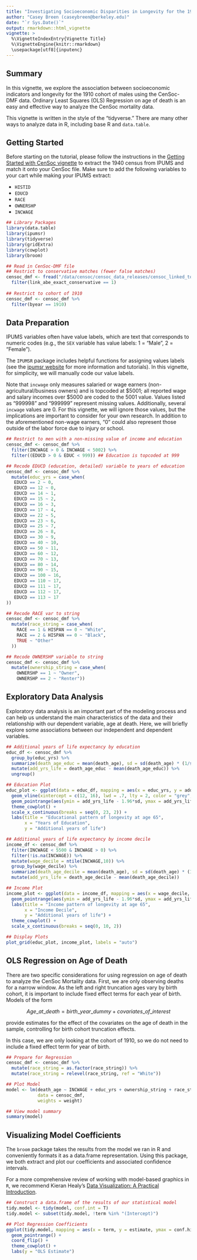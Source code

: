 ```yaml
---
title: "Investigating Socioeconomic Disparities in Longevity for the 1910 Cohort"
author: "Casey Breen (caseybreen@berkeley.edu)"
date: "`r Sys.Date()`"
output: rmarkdown::html_vignette
vignette: >
  %\VignetteIndexEntry{Vignette Title}
  %\VignetteEngine{knitr::rmarkdown}
  \usepackage[utf8]{inputenc}
---
```


## Summary

In this vignette, we explore the association between socioeconomic indicators and longevity for the 1910 cohort of males using the CenSoc-DMF data. Ordinary Least Squares (OLS) Regression on age of death is an easy and effective way to analyze the CenSoc mortality data.

This vignette is written in the style of the "tidyverse." There are many other ways to analyze data in R, including base R and `data.table`.

## Getting Started

Before starting on the tutorial, please follow the instructions in the [Getting Started with CenSoc vignette](https://censoc.berkeley.edu/wp-content/uploads/2020/07/getting_started_with_censoc.html) to extract the 1940 census from IPUMS and match it onto your CenSoc file. Make sure to add the following variables to your cart while making your IPUMS extract:

-   `HISTID`
-   `EDUCD`
-   `RACE`
-   `OWNERSHP`
-   `INCWAGE`

```r
## Library Packages
library(data.table)
library(ipumsr)
library(tidyverse)
library(gridExtra)
library(cowplot)
library(broom)

## Read in CenSoc-DMF file 
## Restrict to conservative matches (fewer false matches)
censoc_dmf <- fread("/data/censoc/censoc_data_releases/censoc_linked_to_census/v2.1/censoc_dmf_v2.1_linked.csv") %>% 
  filter(link_abe_exact_conservative == 1)
  
## Restrict to cohort of 1910
censoc_dmf <- censoc_dmf %>% 
  filter(byear == 1910) 
```

## Data Preparation

IPUMS variables often have value labels, which are text that corresponds to numeric codes (e.g., the `SEX` variable has value labels: 1 = "Male", 2 = "Female").

The `IPUMSR` package includes helpful functions for assigning values labels (see the [ipumsr website](http://tech.popdata.org/ipumsr/index.html) for more information and tutorials). In this vignette, for simplicity, we will manually code our value labels.

Note that `incwage` only measures salaried or wage earners (non-agricultural/business owners) and is topcoded at \$5001; all reported wage and salary incomes over \$5000 are coded to the 5001 value. Values listed as "999998" and "999999" represent missing values. Additionally, several `incwage` values are 0. For this vignette, we will ignore those values, but the implications are important to consider for your own research. In addition to the aforementioned non-wage earners, "0" could also represent those outside of the labor force due to injury or school.

```r
## Restrict to men with a non-missing value of income and education
censoc_dmf <- censoc_dmf %>%
  filter(INCWAGE > 0 & INCWAGE < 5002) %>%
  filter((EDUCD > 0 & EDUC < 999)) ## Education is topcoded at 999

## Recode EDUCD (education, detailed) variable to years of education
censoc_dmf <- censoc_dmf %>%
  mutate(educ_yrs = case_when(
   EDUCD == 2 ~ 0,
   EDUCD == 12 ~ 0,
   EDUCD == 14 ~ 1,
   EDUCD == 15 ~ 2,
   EDUCD == 16 ~ 3,
   EDUCD == 17 ~ 4,
   EDUCD == 22 ~ 5,
   EDUCD == 23 ~ 6,
   EDUCD == 25 ~ 7,
   EDUCD == 26 ~ 8,
   EDUCD == 30 ~ 9,
   EDUCD == 40 ~ 10,
   EDUCD == 50 ~ 11,
   EDUCD == 60 ~ 12,
   EDUCD == 70 ~ 13,
   EDUCD == 80 ~ 14,
   EDUCD == 90 ~ 15,
   EDUCD == 100 ~ 16,
   EDUCD == 110 ~ 17,
   EDUCD == 111 ~ 17,
   EDUCD == 112 ~ 17,
   EDUCD == 113 ~ 17
)) 

## Recode RACE var to string
censoc_dmf <- censoc_dmf %>% 
  mutate(race_string = case_when(
    RACE == 1 & HISPAN == 0 ~ "White",
    RACE == 2 & HISPAN == 0 ~ "Black", 
    TRUE ~ "Other"
  ))

## Recode OWNERSHP variable to string
censoc_dmf <- censoc_dmf %>% 
  mutate(ownership_string = case_when(
    OWNERSHP == 1 ~ "Owner",
    OWNERSHP == 2 ~ "Renter"))
```

## Exploratory Data Analysis

Exploratory data analysis is an important part of the modeling process and can help us understand the main characteristics of the data and their relationship with our dependent variable, age at death. Here, we will briefly explore some associations between our independent and dependent variables.

```r
## Additional years of life expectancy by education
educ_df <- censoc_dmf %>% 
  group_by(educ_yrs) %>% 
  summarize(death_age_educ = mean(death_age), sd = sd(death_age) * (1/sqrt(n())) ) %>% 
  mutate(add_yrs_life = death_age_educ - mean(death_age_educ)) %>% 
  ungroup()

## Education Plot
educ_plot <- ggplot(data = educ_df, mapping = aes(x = educ_yrs, y = add_yrs_life)) +
  geom_vline(xintercept = c(12, 16), lwd = .7, lty = 2, color = "grey", alpha = .5) + 
  geom_pointrange(aes(ymin = add_yrs_life - 1.96*sd, ymax = add_yrs_life + 1.96*sd)) +
  theme_cowplot() + 
  scale_x_continuous(breaks = seq(0, 23, 2)) +
  labs(title = "Educational pattern of longevity at age 65",
       x = "Years of Education",
       y = "Additional years of life") 

## Additional years of life expectancy by income decile
income_df <- censoc_dmf %>% 
  filter(INCWAGE < 5500 & INCWAGE > 0) %>% 
  filter(!is.na(INCWAGE)) %>% 
  mutate(wage_decile = ntile(INCWAGE,10)) %>% 
  group_by(wage_decile) %>% 
  summarize(death_age_decile = mean(death_age), sd = sd(death_age) * (1/sqrt(n())) ) %>% 
  mutate(add_yrs_life = death_age_decile - mean(death_age_decile)) 

## Income Plot
income_plot <- ggplot(data = income_df, mapping = aes(x = wage_decile, y = add_yrs_life)) +
  geom_pointrange(aes(ymin = add_yrs_life - 1.96*sd, ymax = add_yrs_life + 1.96*sd)) +
  labs(title = "Income pattern of longevity at age 65",
       x = "Income Decile",
       y = "Additional years of life") + 
  theme_cowplot() + 
  scale_x_continuous(breaks = seq(0, 10, 2))

## Display Plots
plot_grid(educ_plot, income_plot, labels = "auto")
```

## OLS Regression on Age of Death

There are two specific considerations for using regression on age of death to analyze the CenSoc Mortality data. First, we are only observing deaths for a narrow window. As the left and right truncation ages vary by birth cohort, it is important to include fixed effect terms for each year of birth. Models of the form

$$ Age\_at\_death = birth\_year\_dummy + covariates\_of\_interest $$

provide estimates for the effect of the covariates on the age of death in the sample, controlling for birth cohort truncation effects.

In this case, we are only looking at the cohort of 1910, so we do not need to include a fixed effect term for year of birth.

```r
## Prepare for Regression
censoc_dmf <- censoc_dmf %>% 
  mutate(race_string = as.factor(race_string)) %>% 
  mutate(race_string = relevel(race_string, ref = "White"))  

## Plot Model
model <- lm(death_age ~ INCWAGE + educ_yrs + ownership_string + race_string,
            data = censoc_dmf,
            weights = weight)

## View model summary 
summary(model) 
```

## Visualizing Model Coefficients

The `broom` package takes the results from the model we ran in R and conveniently formats it as a data.frame representation. Using this package, we both extract and plot our coefficients and associated confidence intervals.

For a more comprehensive review of working with model-based graphics in `R`, we recommend Kieran Healy's [Data Visualization: A Practical Introduction](https://socviz.co/).

```r
## Construct a data.frame of the results of our statistical model
tidy.model <- tidy(model, conf.int = T)
tidy.model <- subset(tidy.model, !term %in% "(Intercept)")

## Plot Regression Coefficients
ggplot(tidy.model, mapping = aes(x = term, y = estimate, ymax = conf.high, ymin = conf.low)) +
  geom_pointrange() + 
  coord_flip() + 
  theme_cowplot() + 
  labs(y = "OLS Estimate")
```
